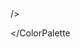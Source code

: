 
<Meta title="App/Colors" />

<ColorPalette>
<ColorItem
title="theme.color.greyscale"
subtitle="Some of the greys"
colors={{White:"#FFFFFF", Alabaster:"#F8F8F8", Concrete:"#F3F3F3"}}

/>

</ColorPalette

>
